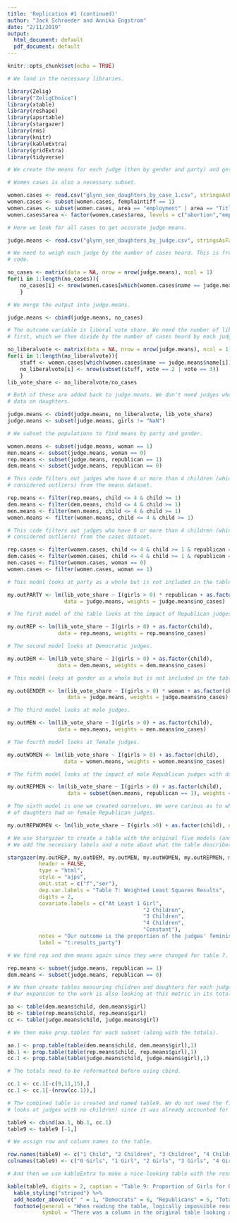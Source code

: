 ```yaml
---
title: 'Replication #1 (continued)'
author: "Jack Schroeder and Annika Engstrom"
date: "2/11/2019"
output:
  html_document: default
  pdf_document: default
---
```


```r
knitr::opts_chunk$set(echo = TRUE)

# We load in the necessary libraries.

library(Zelig)
library("ZeligChoice")
library(xtable)		
library(reshape)
library(apsrtable)
library(stargazer)
library(rms)
library(knitr)
library(kableExtra)
library(gridExtra)
library(tidyverse)
```

```r

# We create the means for each judge (then by gender and party) and get case data.

# Women cases is also a necessary subset.

women.cases <- read.csv("glynn_sen_daughters_by_case_1.csv", stringsAsFactors = FALSE) 
women.cases <- subset(women.cases, femplaintiff == 1)
women.cases <- subset(women.cases, area == "employment" | area == "Title IX" | area == "pregnancy" | area == "abortion" | area == "reproductive rights")
women.cases$area <- factor(women.cases$area, levels = c("abortion","employment","pregnancy","reproductive rights","Title IX"))

# Here we look for all cases to get accurate judge means.

judge.means <- read.csv("glynn_sen_daughters_by_judge.csv", stringsAsFactors = FALSE)

# We need to weigh each judge by the number of cases heard. This is from the replication
# code.

no_cases <- matrix(data = NA, nrow = nrow(judge.means), ncol = 1)
for(i in 1:length(no_cases)){
	no_cases[i] <- nrow(women.cases[which(women.cases$name == judge.means$name[i]),])
	}

# We merge the output into judge.means.

judge.means <- cbind(judge.means, no_cases)

# The outcome variable is liberal vote share. We need the number of liberal votes
# first, which we then divide by the number of cases heard by each judge.

no_liberalvote <- matrix(data = NA, nrow = nrow(judge.means), ncol = 1)
for(i in 1:length(no_liberalvote)){
	stuff <- women.cases[which(women.cases$name == judge.means$name[i]),]
	no_liberalvote[i] <- nrow(subset(stuff, vote == 2 | vote == 3))
	}
lib_vote_share <- no_liberalvote/no_cases

# Both of these are added back to judge.means. We don't need judges who don't have
# data on daughters.

judge.means <- cbind(judge.means, no_liberalvote, lib_vote_share)
judge.means <- subset(judge.means, girls != "NaN")

# We subset the populations to find means by party and gender.

women.means <- subset(judge.means, woman == 1)
men.means <- subset(judge.means, woman == 0)
rep.means <- subset(judge.means, republican == 1)
dem.means <- subset(judge.means, republican == 0)
```


```r

# This code filters out judges who have 0 or more than 4 children (which are apparently
# considered outliers) from the means dataset.

rep.means <- filter(rep.means, child <= 4 & child >= 1)
dem.means <- filter(dem.means, child <= 4 & child >= 1)
men.means <- filter(men.means, child <= 4 & child >= 1)
women.means <- filter(women.means, child <= 4 & child >= 1)

# This code filters out judges who have 0 or more than 4 children (which are apparently
# considered outliers) from the cases dataset.

rep.cases <- filter(women.cases, child <= 4 & child >= 1 & republican == 1)
dem.cases <- filter(women.cases, child <= 4 & child >= 1 & republican == 0)
men.cases <- filter(women.cases, woman == 0)
women.cases <- filter(women.cases, woman == 1)

# This model looks at party as a whole but is not included in the table.

my.outPARTY <- lm(lib_vote_share ~ I(girls > 0) * republican + as.factor(child),
                  data = judge.means, weights = judge.means$no_cases)

# The first model of the table looks at the impact of Republican judges.

my.outREP <- lm(lib_vote_share ~ I(girls > 0) + as.factor(child),
                data = rep.means, weights = rep.means$no_cases)

# The second model looks at Democratic judges.

my.outDEM <- lm(lib_vote_share ~ I(girls > 0) + as.factor(child),
                data = dem.means, weights = dem.means$no_cases)

# This model looks at gender as a whole but is not included in the table.

my.outGENDER <- lm(lib_vote_share ~ I(girls > 0) * woman + as.factor(child),
                   data = judge.means, weights = judge.means$no_cases)

# The third model looks at male judges.

my.outMEN <- lm(lib_vote_share ~ I(girls > 0) + as.factor(child),
                data = men.means, weights = men.means$no_cases)

# The fourth model looks at female judges.

my.outWOMEN <- lm(lib_vote_share ~ I(girls > 0) + as.factor(child),
                  data = women.means, weights = women.means$no_cases)

# The fifth model looks at the impact of male Republican judges with daughters.

my.outREPMEN <- lm(lib_vote_share ~ I(girls > 0) + as.factor(child),
                   data = subset(men.means, republican == 1), weights = men.means$no_cases[which(men.means$republican == 1)])

# The sixth model is one we created ourselves. We were curious as to what the impact
# of daughters had on female Republican judges.

my.outREPWOMEN <- lm(lib_vote_share ~ I(girls >0) + as.factor(child), data = subset(women.means, republican == 1), weights = women.means$no_cases[which(women.means$republican == 1)])

```

```r

# We use Stargazer to create a table with the original five models (and our new one).
# We add the necessary labels and a note about what the table describes.

stargazer(my.outREP, my.outDEM, my.outMEN, my.outWOMEN, my.outREPMEN, my.outREPWOMEN,
          header = FALSE,
          type = "html",
          style = "ajps", 
          omit.stat = c("f","ser"), 
          dep.var.labels = "Table 7: Weighted Least Squares Results", 
          digits = 2, 
          covariate.labels = c("At Least 1 Girl", 
                                           "2 Children", 
                                           "3 Children", 
                                           "4 Children",
                                           "Constant"), 
          notes = "Our outcome is the proportion of the judges' feminist votes on gender-related cases. We haven't read this in Gelman and Hill yet, but the models include fixed effects for total # of children and use weights based on the number of cases heard by each judge. Model 6 is new and focuses on Republican women.", 
          label = "t:results_party")

```
\newpage
```r

# We find rep and dem means again since they were changed for table 7.

rep.means <- subset(judge.means, republican == 1)
dem.means <- subset(judge.means, republican == 0)

# We then create tables measuring children and daughters for each judge.
# Our expansion to the work is also looking at this metric in its totality.

aa <- table(dem.means$child, dem.means$girl)
bb <- table(rep.means$child, rep.means$girl)
cc <- table(judge.means$child, judge.means$girl)

# We then make prop.tables for each subset (along with the totals).

aa.1 <- prop.table(table(dem.means$child, dem.means$girl),1)
bb.1 <- prop.table(table(rep.means$child, rep.means$girl),1)
cc.1 <- prop.table(table(judge.means$child, judge.means$girl),1)

# The totals need to be reformatted before using cbind.

cc.1 <- cc.1[-c(9,11,15),]
cc.1 <- cc.1[-(nrow(cc.1)),]

# The combined table is created and named table9. We do not need the first row (which
# looks at judges with no children) since it was already accounted for earlier.

table9 <- cbind(aa.1, bb.1, cc.1)
table9 <- table9 [-1,]

# We assign row and column names to the table.

row.names(table9) <- c("1 Child", "2 Children", "3 Children", "4 Children", "5 Children", "7 Children", "9 Children")
colnames(table9) <- c("0 Girls", "1 Girl", "2 Girls", "3 Girls", "4 Girls", "5 Girls", "0 Girls", "1 Girl", "2 Girls", "3 Girls", "4 Girls*", "0 Girls", "1 Girl", "2 Girls", "3 Girls", "4 Girls", "5 Girls")

# And then we use kableExtra to make a nice-looking table with the results.

kable(table9, digits = 2, caption = "Table 9: Proportion of Girls for U.S. Courts of Appeals Judges Participating in Gender-Related Cases, 1996-2002") %>% 
  kable_styling("striped") %>% 
  add_header_above(c(" " = 1, "Democrats" = 6, "Republicans" = 5, "Total" = 6)) %>% 
  footnote(general = "When reading the table, logically impossible results (the probability of having 5 of your 3 children be girls) should be discarded. There was no way in the replication code to replace such results with dashes (like in the paper).",
           symbol = "There was a column in the original table looking at Republican judges with 5 children, but it did not contain any non-zero values, so we did not include it (it was also not in the replication code.")

```